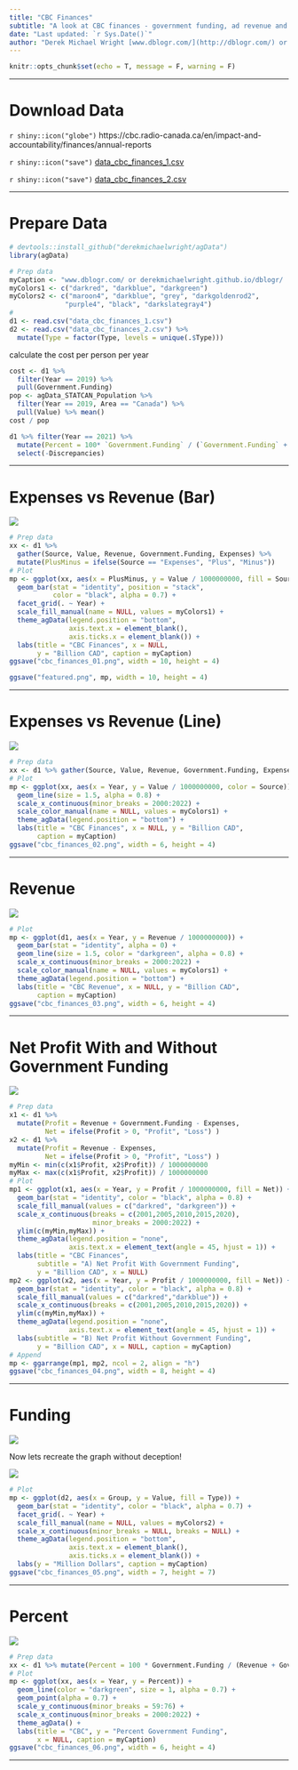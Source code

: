 ```yaml
---
title: "CBC Finances"
subtitle: "A look at CBC finances - government funding, ad revenue and total profit"
date: "Last updated: `r Sys.Date()`"
author: "Derek Michael Wright [www.dblogr.com/](http://dblogr.com/) or [derekmichaelwright.github.io/dblogr](https://derekmichaelwright.github.io/dblogr/) <derek.wright@usask.ca>"
---
```


```r
knitr::opts_chunk$set(echo = T, message = F, warning = F)
```

---

# Download Data

`r shiny::icon("globe")` https://cbc.radio-canada.ca/en/impact-and-accountability/finances/annual-reports

`r shiny::icon("save")` [data_cbc_finances_1.csv](data_cbc_finances_1.csv)

`r shiny::icon("save")` [data_cbc_finances_2.csv](data_cbc_finances_2.csv)

---

# Prepare Data

```r
# devtools::install_github("derekmichaelwright/agData")
library(agData)
```

```r
# Prep data
myCaption <- "www.dblogr.com/ or derekmichaelwright.github.io/dblogr/ | Data: CBC"
myColors1 <- c("darkred", "darkblue", "darkgreen")
myColors2 <- c("maroon4", "darkblue", "grey", "darkgoldenrod2", 
              "purple4", "black", "darkslategray4")
#
d1 <- read.csv("data_cbc_finances_1.csv")
d2 <- read.csv("data_cbc_finances_2.csv") %>% 
  mutate(Type = factor(Type, levels = unique(.$Type)))
```

calculate the cost per person per year

```r
cost <- d1 %>% 
  filter(Year == 2019) %>% 
  pull(Government.Funding) 
pop <- agData_STATCAN_Population %>% 
  filter(Year == 2019, Area == "Canada") %>% 
  pull(Value) %>% mean()
cost / pop
```

```r
d1 %>% filter(Year == 2021) %>% 
  mutate(Percent = 100* `Government.Funding` / (`Government.Funding` + Revenue) ) %>% 
  select(-Discrepancies)
```

---

# Expenses vs Revenue (Bar)

![](cbc_finances_01.png)

```r
# Prep data
xx <- d1 %>% 
  gather(Source, Value, Revenue, Government.Funding, Expenses) %>%
  mutate(PlusMinus = ifelse(Source == "Expenses", "Plus", "Minus"))
# Plot
mp <- ggplot(xx, aes(x = PlusMinus, y = Value / 1000000000, fill = Source)) + 
  geom_bar(stat = "identity", position = "stack", 
           color = "black", alpha = 0.7) +
  facet_grid(. ~ Year) +
  scale_fill_manual(name = NULL, values = myColors1) +
  theme_agData(legend.position = "bottom",
               axis.text.x = element_blank(), 
               axis.ticks.x = element_blank()) +
  labs(title = "CBC Finances", x = NULL, 
       y = "Billion CAD", caption = myCaption)
ggsave("cbc_finances_01.png", width = 10, height = 4)
```

```r
ggsave("featured.png", mp, width = 10, height = 4)
```

---

# Expenses vs Revenue (Line)

![](cbc_finances_02.png)

```r
# Prep data
xx <- d1 %>% gather(Source, Value, Revenue, Government.Funding, Expenses) 
# Plot
mp <- ggplot(xx, aes(x = Year, y = Value / 1000000000, color = Source)) + 
  geom_line(size = 1.5, alpha = 0.8) + 
  scale_x_continuous(minor_breaks = 2000:2022) +
  scale_color_manual(name = NULL, values = myColors1) +
  theme_agData(legend.position = "bottom") +
  labs(title = "CBC Finances", x = NULL, y = "Billion CAD",
       caption = myCaption)
ggsave("cbc_finances_02.png", width = 6, height = 4)
```

---

# Revenue

![](cbc_finances_03.png)

```r
# Plot
mp <- ggplot(d1, aes(x = Year, y = Revenue / 1000000000)) + 
  geom_bar(stat = "identity", alpha = 0) +
  geom_line(size = 1.5, color = "darkgreen", alpha = 0.8) + 
  scale_x_continuous(minor_breaks = 2000:2022) +
  scale_color_manual(name = NULL, values = myColors1) +
  theme_agData(legend.position = "bottom") +
  labs(title = "CBC Revenue", x = NULL, y = "Billion CAD",
       caption = myCaption)
ggsave("cbc_finances_03.png", width = 6, height = 4)
```

---

# Net Profit With and Without Government Funding

![](cbc_finances_04.png)

```r
# Prep data
x1 <- d1 %>% 
  mutate(Profit = Revenue + Government.Funding - Expenses,
         Net = ifelse(Profit > 0, "Profit", "Loss") )
x2 <- d1 %>% 
  mutate(Profit = Revenue - Expenses,
         Net = ifelse(Profit > 0, "Profit", "Loss") )
myMin <- min(c(x1$Profit, x2$Profit)) / 1000000000
myMax <- max(c(x1$Profit, x2$Profit)) / 1000000000
# Plot
mp1 <- ggplot(x1, aes(x = Year, y = Profit / 1000000000, fill = Net)) + 
  geom_bar(stat = "identity", color = "black", alpha = 0.8) +
  scale_fill_manual(values = c("darkred", "darkgreen")) +
  scale_x_continuous(breaks = c(2001,2005,2010,2015,2020),
                     minor_breaks = 2000:2022) + 
  ylim(c(myMin,myMax)) +
  theme_agData(legend.position = "none", 
               axis.text.x = element_text(angle = 45, hjust = 1)) +
  labs(title = "CBC Finances",
       subtitle = "A) Net Profit With Government Funding", 
       y = "Billion CAD", x = NULL)
mp2 <- ggplot(x2, aes(x = Year, y = Profit / 1000000000, fill = Net)) + 
  geom_bar(stat = "identity", color = "black", alpha = 0.8) +
  scale_fill_manual(values = c("darkred","darkblue")) +
  scale_x_continuous(breaks = c(2001,2005,2010,2015,2020)) +
  ylim(c(myMin,myMax)) +
  theme_agData(legend.position = "none", 
               axis.text.x = element_text(angle = 45, hjust = 1)) +
  labs(subtitle = "B) Net Profit Without Government Funding", 
       y = "Billion CAD", x = NULL, caption = myCaption)
# Append
mp <- ggarrange(mp1, mp2, ncol = 2, align = "h")
ggsave("cbc_finances_04.png", width = 8, height = 4)
```

---

# Funding

![](cbc_graph.png)

Now lets recreate the graph without deception!

![](cbc_finances_05.png)

```r
# Plot
mp <- ggplot(d2, aes(x = Group, y = Value, fill = Type)) +
  geom_bar(stat = "identity", color = "black", alpha = 0.7) +
  facet_grid(. ~ Year) +
  scale_fill_manual(name = NULL, values = myColors2) +
  scale_x_continuous(minor_breaks = NULL, breaks = NULL) +
  theme_agData(legend.position = "bottom",
               axis.text.x = element_blank(),
               axis.ticks.x = element_blank()) +
  labs(y = "Million Dollars", caption = myCaption)
ggsave("cbc_finances_05.png", width = 7, height = 7)
```

---

# Percent

![](cbc_finances_06.png)

```r
# Prep data
xx <- d1 %>% mutate(Percent = 100 * Government.Funding / (Revenue + Government.Funding))
# Plot
mp <- ggplot(xx, aes(x = Year, y = Percent)) +
  geom_line(color = "darkgreen", size = 1, alpha = 0.7) +
  geom_point(alpha = 0.7) +
  scale_y_continuous(minor_breaks = 59:76) +
  scale_x_continuous(minor_breaks = 2000:2022) +
  theme_agData() +
  labs(title = "CBC", y = "Percent Government Funding",
       x = NULL, caption = myCaption)
ggsave("cbc_finances_06.png", width = 6, height = 4)
```

---
